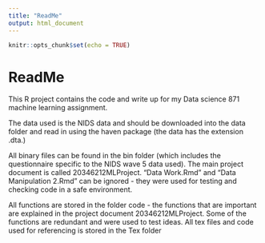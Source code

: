 ```yaml
---
title: "ReadMe"
output: html_document
---
```


```r
knitr::opts_chunk$set(echo = TRUE)
```
# ReadMe

This R project contains the code and write up for my Data science 871 machine learning assignment.

The data used is the NIDS data and should be downloaded into the data folder and read in using the haven package  (the data has the extension .dta.)

All binary files can be found in the bin folder (which includes the questionnaire specific to the NIDS wave 5 data used).
The main project document is called 20346212MLProject.
"Data Work.Rmd" and "Data Manipulation 2.Rmd" can be ignored - they were used for testing and checking code in a safe environment.

All functions are stored in the folder code - the functions that are important are explained in the project document 20346212MLProject. Some of the functions are redundant and were used to test ideas.
All tex files and code used for referencing is stored in the Tex folder

